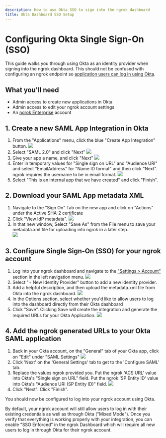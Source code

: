 ```yaml
---
description: How to use Okta SSO to sign into the ngrok dashboard
title: Okta Dashboard SSO Setup
---
```

# Configuring Okta Single Sign-On (SSO)

This guide walks you through using Okta as an identity provider when signing into the ngrok dashboard.
This should not be confused with configuring an ngrok endpoint so [application users can log in using Okta](/integrations/okta/sso-oidc).

## What you'll need

- Admin access to create new applications in Okta
- Admin access to edit your ngrok account settings
- An [ngrok Enterprise](https://ngrok.com/pricing) account

## 1. Create a new SAML App Integration in Okta

1. From the "Applications" menu, click the blue "Create App Integration" button.
   ![](/img/howto/dash-sso/okta-create-app.png)
1. Select "SAML 2.0" and click "Next"
   ![](/img/howto/dash-sso/okta-create-app-1.png)
1. Give your app a name, and click "Next"
   ![](/img/howto/dash-sso/okta-name-app.png)
1. Enter in temporary values for "Single sign on URL" and "Audience URI" and select "EmailAddress" for "Name ID format" and then click "Next". ngrok requires the username to be in email format.
   ![](/img/howto/dash-sso/okta-nameid-format.png)
1. Select "This is an internal app that we have created" and click "Finish".

## 2. Download your SAML App metadata XML

1. Navigate to the "Sign On" Tab on the new app and click on "Actions" under the Active SHA-2 certificate
1. Click "View IdP metadata".
   ![](../img/okta/img/okta-view-cert.png)
1. In that new window, Select "Save As" from the File menu to save your metadata.xml file for uploading into ngrok in a later step.  
   ![](../img/okta/img/okta-save-as-xml.png)

## 3. Configure Single Sign-On (SSO) for your ngrok account

1. Log into your ngrok dashboard and navigate to the ["Settings > Account"](https://dashboard.ngrok.com/settings) section in the left navigation menu.
   ![](/img/howto/dash-sso/okta-ngrok-account-settings.png)
1. Select "+ New Identity Provider" button to add a new identity provider.
1. Add a helpful description, and then upload the metadata.xml file from Okta into the ngrok dashboard.
   ![](/img/howto/dash-sso/okta-ngrok-config-options.png)
1. In the Options section, select whether you'd like to allow users to log into the dashboard directly from their Okta dashboard
1. Click "Save". Clicking Save will create the integration and generate the required URLs for your Okta Application.
   ![](/img/howto/dash-sso/okta-ngrok-required-urls.png)

## 4. Add the ngrok generated URLs to your Okta SAML application

1. Back in your Okta account, on the "General" tab of your Okta app, click on "Edit" under "SAML Settings"
   ![](/img/howto/dash-sso/okta-edit-app.png)
1. Click 'Next' on the 'General Settings' tab to get to the 'Configure SAML' tab.
1. Replace the values ngrok provided you. Put the ngrok 'ACS URL' value into Okta's "Single sign on URL" field. Put the ngrok 'SP Entity ID' value into Okta's "Audience URI (SP Entity ID)" field.
   ![](/img/howto/dash-sso/okta-temp-urls.png)
1. Click "Next". Click "Finish".

You should now be configured to log into your ngrok account using Okta.

By default, your ngrok account will still allow users to log in with their existing credentials as well as through Okta ("Mixed Mode"). Once you verify that everything is working properly with your integration, you can enable "SSO Enforced" in the ngrok Dashboard which will require all new users to log in through Okta for their ngrok account.
